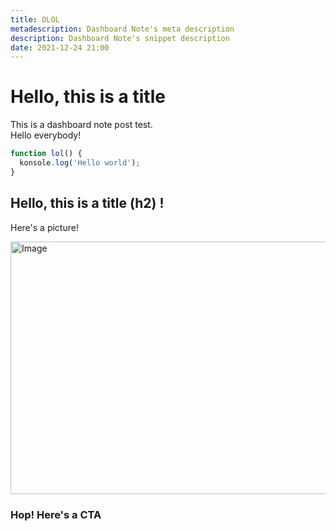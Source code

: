 ```yaml
---
title: OLOL
metadescription: Dashboard Note's meta description
description: Dashboard Note's snippet description
date: 2021-12-24 21:00
---
```


# Hello, this is a title

This is a dashboard note post test.  
Hello everybody!

```ts
function lol() {
  konsole.log('Hello world');
}
```

## Hello, this is a title (h2) !

Here's a picture!

<Image src="/assets/rtm-txt-logo.svg" width="718" height="404" alt="Image" priority />

### Hop! Here's a CTA

<InviteTheBotButton />

